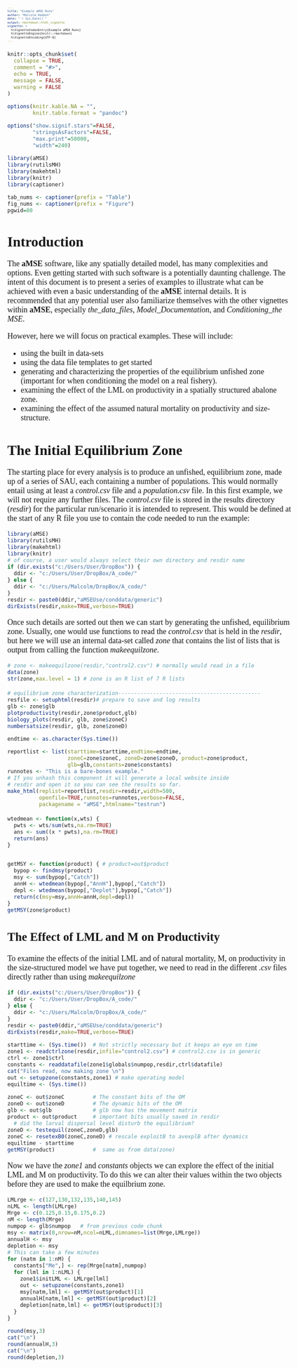 ```yaml
---
title: "Example aMSE Runs"
author: "Malcolm Haddon"
date: "`r Sys.Date()`"
output: rmarkdown::html_vignette
vignette: >
  %\VignetteIndexEntry{Example aMSE Runs}
  %\VignetteEngine{knitr::rmarkdown}
  %\VignetteEncoding{UTF-8}
---
```


<style type="text/css">
  body, td {
     font-size: 18px;
     font-family: "Times New Roman", Times, serif;
  }
  code.r{
    font-size: 12px;
  }
  pre {
    font-size: 8px
  }
  h1 {
    font-size: 32px
  }
  .inline{
     font-size: 15px;
  }
  .display{
     font-size: 18px;
  }
</style>


<script type="text/x-mathjax-config">
MathJax.Hub.Config({
  TeX: { 
      equationNumbers: { 
            autoNumber: "all",
            formatNumber: function (n) {return '3.'+n}
      } 
  }
});
</script>


```r
knitr::opts_chunk$set(
  collapse = TRUE,
  comment = "#>",
  echo = TRUE,
  message = FALSE,
  warning = FALSE
)

options(knitr.kable.NA = "",
        knitr.table.format = "pandoc")

options("show.signif.stars"=FALSE,
        "stringsAsFactors"=FALSE,
        "max.print"=50000,
        "width"=240)

library(aMSE)
library(rutilsMH)
library(makehtml)
library(knitr)
library(captioner)

tab_nums <- captioner(prefix = "Table")
fig_nums <- captioner(prefix = "Figure")
pgwid=80     
```

# Introduction

The __aMSE__ software, like any spatially detailed model, has many complexities and options. Even getting started with such software is a potentially daunting challenge. The intent of this document is to present a series of examples to illustrate what can be achieved with even a basic understanding of the __aMSE__ internal details. It is recommended that any potential user also familiarize themselves with the other vignettes within __aMSE__, especially _the_data_files_, _Model_Documentation_, and _Conditioning_the MSE_.

However, here we will focus on practical examples. These will include:

* using the built in data-sets
* using the data file templates to get started
* generating and characterizing the properties of the equilibrium unfished zone (important for when conditioning the model on a real fishery).
* examining the effect of the LML on productivity in a spatially structured abalone zone.
* examining the effect of the assumed natural mortality on productivity and size-structure.

# The Initial Equilibrium Zone

The starting place for every analysis is to produce an unfished, equilibrium zone, made up of a series of SAU, each containing a number of populations. This would normally entail using at least a _control.csv_ file and a _population.csv_ file. In this first example, we will not require any further files. The _control.csv_ file is stored in the results directory (_resdir_) for the particular run/scenario it is intended to represent. This would be defined at the start of any R file you use to contain the code needed to run the example:

```r
library(aMSE)
library(rutilsMH)
library(makehtml)
library(knitr)
# of course, a user would always select their own directory and resdir name 
if (dir.exists("c:/Users/User/DropBox")) {
  ddir <- "c:/Users/User/DropBox/A_code/"
} else {
  ddir <- "c:/Users/Malcolm/DropBox/A_code/"
}
resdir <- paste0(ddir,"aMSEUse/conddata/generic")
dirExists(resdir,make=TRUE,verbose=TRUE)

```

Once such details are sorted out then we can start by generating the unfished, equilibrium zone. Usually, one would use functions to read the _control.csv_ that is held in the _resdir_, but here we will use an internal data-set called _zone_ that contains the list of lists that is output from calling the function _makeequilzone_.

```r
# zone <- makeequilzone(resdir,"control2.csv") # normally would read in a file
data(zone)
str(zone,max.level = 1) # zone is an R list of 7 R lists
```



```r
# equilibrium zone characterization---------------------------------------------
resfile <- setuphtml(resdir)# prepare to save and log results
glb <- zone$glb
plotproductivity(resdir,zone$product,glb)
biology_plots(resdir, glb, zone$zoneC)
numbersatsize(resdir, glb, zone$zoneD)

endtime <- as.character(Sys.time())

reportlist <- list(starttime=starttime,endtime=endtime,
                   zoneC=zone$zoneC, zoneD=zone$zoneD, product=zone$product,
                   glb=glb,constants=zone$constants)
runnotes <- "This is a bare-bones example."
# If you unhash this component it will generate a local website inside
# resdir and open it so you can see the results so far.
make_html(replist=reportlist,resdir=resdir,width=500,
          openfile=TRUE,runnotes=runnotes,verbose=FALSE,
          packagename = "aMSE",htmlname="testrun")
```


```r

wtedmean <- function(x,wts) {
  pwts <- wts/sum(wts,na.rm=TRUE)
  ans <- sum((x * pwts),na.rm=TRUE)
  return(ans)
}


getMSY <- function(product) { # product=out$product
  bypop <- findmsy(product)
  msy <- sum(bypop[,"Catch"])
  annH <- wtedmean(bypop[,"AnnH"],bypop[,"Catch"])
  depl <- wtedmean(bypop[,"Deplet"],bypop[,"Catch"])
  return(c(msy=msy,annH=annH,depl=depl))
}
getMSY(zone$product)
```


## The Effect of LML and M on Productivity

To examine the effects of the initial LML and of natural mortality, M, on productivity in the size-structured model we have put together, we need to read in the different _.csv_ files directly rather than using _makeequilzone_

```r
if (dir.exists("c:/Users/User/DropBox")) {
  ddir <- "c:/Users/User/DropBox/A_code/"
} else {
  ddir <- "c:/Users/Malcolm/DropBox/A_code/"
}
resdir <- paste0(ddir,"aMSEUse/conddata/generic")
dirExists(resdir,make=TRUE,verbose=TRUE)

starttime <- (Sys.time())  # Not strictly necessary but it keeps an eye on time
zone1 <- readctrlzone(resdir,infile="control2.csv") # control2.csv is in generic
ctrl <- zone1$ctrl
constants <- readdatafile(zone1$globals$numpop,resdir,ctrl$datafile)
cat("Files read, now making zone \n")
out <- setupzone(constants,zone1) # make operating model
equiltime <- (Sys.time())

zoneC <- out$zoneC         # The constant bits of the OM
zoneD <- out$zoneD         # The dynamic bits of the OM
glb <- out$glb             # glb now has the movement matrix
product <- out$product     # important bits usually saved in resdir
  # did the larval dispersal level disturb the equilibrium?
zoneD <- testequil(zoneC,zoneD,glb)
zoneC <- resetexB0(zoneC,zoneD) # rescale exploitB to avexplB after dynamics
equiltime - starttime
getMSY(product)            #  same as from data(zone)

```

Now we have the _zone1_ and _constants_ objects we can explore the effect of the initial LML and M on productivity. To do this we can alter their values within the two objects before they are used to make the equilbrium zone.

```r
LMLrge <- c(127,130,132,135,140,145)
nLML <- length(LMLrge)
Mrge <- c(0.125,0.15,0.175,0.2)
nM <- length(Mrge) 
numpop <- glb$numpop   # from previous code chunk
msy <- matrix(0,nrow=nM,ncol=nLML,dimnames=list(Mrge,LMLrge))
annualH <- msy
depletion <- msy
# This can take a few minutes
for (natm in 1:nM) {
  constants["Me",] <- rep(Mrge[natm],numpop)
  for (lml in 1:nLML) {
    zone1$initLML <- LMLrge[lml]
    out <- setupzone(constants,zone1)
    msy[natm,lml] <- getMSY(out$product)[1]
    annualH[natm,lml] <- getMSY(out$product)[2]
    depletion[natm,lml] <- getMSY(out$product)[3]
  }
}

round(msy,3)
cat("\n")
round(annualH,3)
cat("\n")
round(depletion,3)
```







